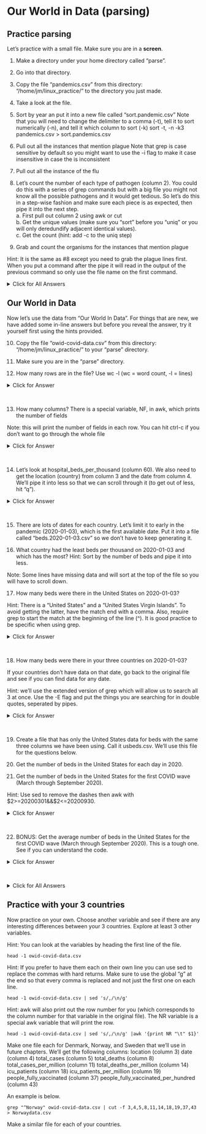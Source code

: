 <!-- Teach them how to add 2 y axes. Sequences <29000 skewed the tree.-->

# Our World in Data (parsing)

## Practice parsing

Let's practice with a small file. Make sure you are in a **screen**.

1. Make a directory under your home directory called "parse".

2. Go into that directory.

3. Copy the file "pandemics.csv" from this directory: "/home/jm/linux_practice/" to the directory you just made.

4. Take a look at the file.

5. Sort by year an put it into a new file called "sort.pandemic.csv"
		Note that you will need to change the delimiter to a comma (-t), tell it to sort numerically (-n), and tell it which column to sort (-k) sort -t, -n -k3 pandemics.csv > sort.pandemics.csv

6. Pull out all the instances that mention plague
		Note that grep is case sensitive by default so you might want to use the -i flag to make it case insensitive in case the is inconsistent

7. Pull out all the instance of the flu

8. Let's count the number of each type of pathogen (column 2). You could do this with a series of grep commands but with a big file you might not know all the possible pathogens and it would get tedious. So let's do this in a step-wise fashion and make sure each piece is as expected, then pipe it into the next step.\
		a. First pull out column 2 using awk or cut\
		b. Get the unique values (make sure you "sort" before you "uniq" or you will only deredundify adjacent identical values).\
		c. Get the count (hint: add -c to the uniq step)

9. Grab and count the organisms for the instances that mention plague

Hint: It is the same as #8 except you need to grab the plague lines first. When you put a command after the pipe it will read in the output of the previous command so only use the file name on the first command.

<details>
  <summary>Click for All Answers</summary>
  
Note that there are often several ways to do things in linux and not all methods are shown.
```
1. mkdir ~/parse

2. cd ~/parse

3. cp /home/jm/linux_practice/pandemics.csv . [Don't forget the space and period at the end; the period says to name it the same thing.]

4. cat pandemics.csv [you could also use more, less, head, tail, or other commands]

5. sort -t, -nk 3 pandemics.csv > sort.pandemics.csv

6. grep -i plague sort.pandemics.csv

7. grep -i flu sort.pandemics.csv

8. awk -F, '{print $2}' sort.pandemics.csv | sort | uniq -c
     [Note that you can also use: "cut -d, -f2 pandemics.csv" for the first step]

9. grep -i plague sort.pandemics.csv | awk -F, '{print $2}' | sort | uniq -c
```
</details> 


## Our World in Data

Now let's use the data from "Our World In Data". For things that are new, we have added some in-line answers but before you reveal the answer, try it yourself first using the hints provided.

10. Copy the file "owid-covid-data.csv" from this directory: "/home/jm/linux_practice/" to your "parse" directory.

11. Make sure you are in the "parse" directory.

12. How many rows are in the file? Use wc -l (wc = word count, -l = lines)

<details>
  <summary>Click for Answer</summary>
		wc -l owid-covid-data.csv
</details>
\

13. How many columns? There is a special variable, NF, in awk, which prints the number of fields

Note: this will print the number of fields in each row. You can hit ctrl-c if you don't want to go through the whole file

<details>
  <summary>Click for Answer</summary>
		awk -F, '{print NF}' owid-covid-data.csv
</details>
\

14. Let's look at hospital_beds_per_thousand (column 60). We also need to get the location (country) from column 3 and the date from column 4. We'll pipe it into less so that we can scroll through it (to get out of less, hit "q").

<details>
  <summary>Click for Answer</summary>
		cut -d, -f 3,4,60 owid-covid-data.csv | less
</details>
\


15. There are lots of dates for each country. Let's limit it to early in the pandemic (2020-01-03), which is the first available date. Put it into a file called "beds.2020-01-03.csv" so we don't have to keep generating it.

16. What country had the least beds per thousand on 2020-01-03 and which has the most? Hint: Sort by the number of beds and pipe it into less.

Note: Some lines have missing data and will sort at the top of the file so you will have to scroll down.
		
17. How many beds were there in the United States on 2020-01-03?

Hint: There is a "United States" and a "United States Virgin Islands". To avoid getting the latter, have the match end with a comma. Also, require grep to start the match at the beginning of the line (^). It is good practice to be specific when using grep.

<details>
  <summary>Click for Answer</summary>
		grep "^United States," beds.2020-01-03.csv
</details>
\

18. How many beds were there in your three countries on 2020-01-03?

If your countries don't have data on that date, go back to the original file and see if you can find data for any date.

Hint: we'll use the extended version of grep which will allow us to search all 3 at once. Use the -E flag and put the things you are searching for in double quotes, seperated by pipes.

<details>
  <summary>Click for Answer</summary>
		grep -E "^Sweden,|^Norway,|^Denmark," beds.2020-01-03.csv
</details>
\

19. Create a file that has only the United States data for beds with the same three columns we have been using. Call it usbeds.csv. We'll use this file for the questions below.

20. Get the number of beds in the United States for each day in 2020.

21. Get the number of beds in the United States for the first COVID wave (March through September 2020).

Hint: Use sed to remove the dashes then awk with $2>=20200301&&$2<=20200930.

<details>
  <summary>Click for Answer</summary>
    sed 's/-//g' usbeds.csv | awk '$2>=20200301&&$2<=20200930{print}'
</details>
\

22. BONUS: Get the average number of beds in the United States for the first COVID wave (March through September 2020). This is a tough one. See if you can understand the code.


<details>
  <summary>Click for Answer</summary>
    sed 's/-//g' usbeds.csv | sed 's/-//g' |awk -F, '$2>=20200301&&$2<=20200930{SUM+=$3;CNT+=1}END{print SUM/CNT}'
</details>
\
		
<details>
  <summary>Click for All Answers</summary>
```
10. cp /home/jm/linux_practice/owid-covid-data.csv . 

11. pwd [If you aren't in that directory you can: "cd ~/parse"]

12. wc -l owid-covid-data.csv

13. awk -F, '{print NF}' owid-covid-data.csv

14. cut -d, -f 3,4,60 owid-covid-data.csv | less

15. cut -d, -f 3,4,60 owid-covid-data.csv | grep 2020-01-03 > beds.2020-01-03.csv

16. sort -t, -n -k3 beds.2020-01-03.csv | less

	Least: Mali,2020-01-03,0.1
	
	Most: Monaco,2020-01-03,13.8

17. grep "^United States," beds.2020-01-03.csv

18. grep -E "^Sweden,|^Norway,|^Denmark," beds.2020-01-03.csv

19. cut -d, -f 3,4,60 owid-covid-data.csv | grep "^United States," > usbeds.csv

20. grep 2020 usbeds.csv

21. sed 's/-//g' usbeds.csv | sed 's/-//g' |awk -F, '$2>=20200301&&$2<=20200930{print}'

22. sed 's/-//g' usbeds.csv | sed 's/-//g' |awk -F, '$2>=20200301&&$2<=20200930{SUM+=$3;CNT+=1}END{print SUM/CNT}'


```
</details>

## Practice with your 3 countries

Now practice on your own. Choose another variable and see if there are any interesting differences between your 3 countries. Explore at least 3 other variables.
	
Hint: You can look at the variables by heading the first line of the file.

```
head -1 owid-covid-data.csv
```

Hint: If you prefer to have them each on their own line you can use sed to replace the commas with hard returns. Make sure to use the global "g" at the end so that every comma is replaced and not just the first one on each line.

```
head -1 owid-covid-data.csv | sed 's/,/\n/g'
```	

Hint: awk will also print out the row number for you (which corresponds to the column number for that variable in the original file). The NR variable is a special awk variable that will print the row.

```
head -1 owid-covid-data.csv | sed 's/,/\n/g' |awk '{print NR "\t" $1}'
```		

Make one file each for Denmark, Norway, and Sweden that we'll use in future chapters. We'll get the following columns:
location (column 3)
date (column 4)
total_cases (column 5)
total_deaths (column 8)
total_cases_per_million (column 11)
total_deaths_per_million (column 14)
icu_patients (column 18)
icu_patients_per_million (column 19)
people_fully_vaccinated (column 37)
people_fully_vaccinated_per_hundred (column 43)

An example is below.


```
grep "^Norway" owid-covid-data.csv | cut -f 3,4,5,8,11,14,18,19,37,43 > Norwaydata.csv
```

Make a similar file for each of your countries.
